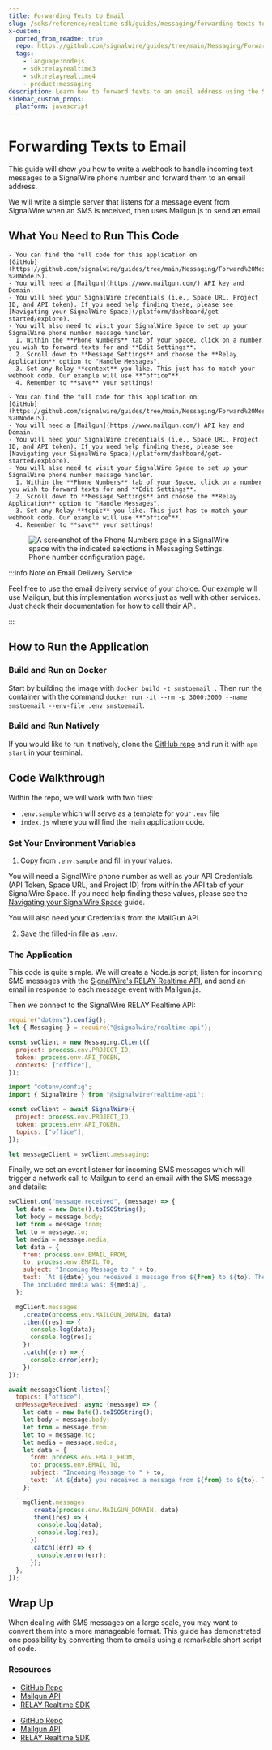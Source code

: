 ```yaml
---
title: Forwarding Texts to Email
slug: /sdks/reference/realtime-sdk/guides/messaging/forwarding-texts-to-email
x-custom:
  ported_from_readme: true
  repo: https://github.com/signalwire/guides/tree/main/Messaging/Forward%20Messages%20to%20Email%20-%20NodeJS
  tags:
    - language:nodejs
    - sdk:relayrealtime3
    - sdk:relayrealtime4
    - product:messaging
description: Learn how to forward texts to an email address using the SignalWire Realtime SDK.
sidebar_custom_props:
  platform: javascript
---
```


# Forwarding Texts to Email


<LangSwitchMessage />

This guide will show you how to write a webhook to handle incoming text messages to a SignalWire phone number and forward them to an email address.

We will write a simple server that listens for a message event from SignalWire when an SMS is received, then uses Mailgun.js to send an email.

## What You Need to Run This Code

<Language groupId="relay_version">
  <LangItem value="relayv3">

    - You can find the full code for this application on
    [GitHub](https://github.com/signalwire/guides/tree/main/Messaging/Forward%20Messages%20to%20Email%20-%20NodeJS).
    - You will need a [Mailgun](https://www.mailgun.com/) API key and Domain.
    - You will need your SignalWire credentials (i.e., Space URL, Project ID, and API token). If you need help finding these, please see [Navigating your SignalWire Space](/platform/dashboard/get-started/explore).
    - You will also need to visit your SignalWire Space to set up your SignalWire phone number message handler.
      1. Within the **Phone Numbers** tab of your Space, click on a number you wish to forward texts for and **Edit Settings**.
      2. Scroll down to **Message Settings** and choose the **Relay Application** option to "Handle Messages".
      3. Set any Relay **context** you like. This just has to match your webhook code. Our example will use **"office"**.
      4. Remember to **save** your settings!

  </LangItem>
  <LangItem value="relayv4">

    - You can find the full code for this application on
    [GitHub](https://github.com/signalwire/guides/tree/main/Messaging/Forward%20Messages%20to%20Email%20-%20NodeJS).
    - You will need a [Mailgun](https://www.mailgun.com/) API key and Domain.
    - You will need your SignalWire credentials (i.e., Space URL, Project ID, and API token). If you need help finding these, please see [Navigating your SignalWire Space](/platform/dashboard/get-started/explore).
    - You will also need to visit your SignalWire Space to set up your SignalWire phone number message handler.
      1. Within the **Phone Numbers** tab of your Space, click on a number you wish to forward texts for and **Edit Settings**.
      2. Scroll down to **Message Settings** and choose the **Relay Application** option to "Handle Messages".
      3. Set any Relay **topic** you like. This just has to match your webhook code. Our example will use **"office"**.
      4. Remember to **save** your settings!

  </LangItem>
</Language>

<figure>
  <img
    className="img-800"
    src={require("./074f995-numbers-handlers.webP").default}
    alt="A screenshot of the Phone Numbers page in a SignalWire space with the indicated selections in Messaging Settings."
  />
  <figcaption>Phone number configuration page.</figcaption>
</figure>

:::info Note on Email Delivery Service

Feel free to use the email delivery service of your choice. Our example will use Mailgun, but this implementation works just as well with other services. Just check their documentation for how to call their API.

:::

## How to Run the Application

### Build and Run on Docker

Start by building the image with `docker build -t smstoemail .` Then run the container with the command `docker run -it --rm -p 3000:3000 --name smstoemail --env-file .env smstoemail`.

### Build and Run Natively

If you would like to run it natively, clone the [GitHub repo](https://github.com/signalwire/guides/tree/main/Messaging/Forward%20Messages%20to%20Email%20-%20NodeJS) and run it with `npm start` in your terminal.

## Code Walkthrough

Within the repo, we will work with two files:

- `.env.sample` which will serve as a template for your `.env` file
- `index.js` where you will find the main application code.

### Set Your Environment Variables

1. Copy from `.env.sample` and fill in your values.

You will need a SignalWire phone number as well as your API Credentials (API Token, Space URL, and Project ID) from within the API tab of your SignalWire Space. If you need help finding these values, please see the [Navigating your SignalWire Space](/platform/dashboard/get-started/explore) guide.

You will also need your Credentials from the MailGun API.

2. Save the filled-in file as `.env`.

### The Application

This code is quite simple. We will create a Node.js script, listen for incoming SMS messages with the [SignalWire's RELAY Realtime API](/sdks/reference/realtime-sdk/relay-v4), and send an email in response to each message event with Mailgun.js.

Then we connect to the SignalWire RELAY Realtime API:

<Language groupId="relay_version">
  <LangItem value="relayv3">

```javascript
require("dotenv").config();
let { Messaging } = require("@signalwire/realtime-api");

const swClient = new Messaging.Client({
  project: process.env.PROJECT_ID,
  token: process.env.API_TOKEN,
  contexts: ["office"],
});
```

</LangItem>
  <LangItem value="relayv4">

```javascript
import "dotenv/config";
import { SignalWire } from "@signalwire/realtime-api";

const swClient = await SignalWire({
  project: process.env.PROJECT_ID,
  token: process.env.API_TOKEN,
  topics: ["office"],
});

let messageClient = swClient.messaging;
```

</LangItem>
</Language>

Finally, we set an event listener for incoming SMS messages which will trigger a network call to Mailgun to send an email with the SMS message and details:

<Language groupId="relay_version">
  <LangItem value="relayv3">

```javascript
swClient.on("message.received", (message) => {
  let date = new Date().toISOString();
  let body = message.body;
  let from = message.from;
  let to = message.to;
  let media = message.media;
  let data = {
    from: process.env.EMAIL_FROM,
    to: process.env.EMAIL_TO,
    subject: "Incoming Message to " + to,
    text: `At ${date} you received a message from ${from} to ${to}. The message body was: '${body}'. 
    The included media was: ${media}`,
  };

  mgClient.messages
    .create(process.env.MAILGUN_DOMAIN, data)
    .then((res) => {
      console.log(data);
      console.log(res);
    })
    .catch((err) => {
      console.error(err);
    });
});
```

</LangItem>
<LangItem value="relayv4">

```js
await messageClient.listen({
  topics: ["office"],
  onMessageReceived: async (message) => {
    let date = new Date().toISOString();
    let body = message.body;
    let from = message.from;
    let to = message.to;
    let media = message.media;
    let data = {
      from: process.env.EMAIL_FROM,
      to: process.env.EMAIL_TO,
      subject: "Incoming Message to " + to,
      text: `At ${date} you received a message from ${from} to ${to}. The message body was: '${body}'. The included media was: ${media}`,
    };

    mgClient.messages
      .create(process.env.MAILGUN_DOMAIN, data)
      .then((res) => {
        console.log(data);
        console.log(res);
      })
      .catch((err) => {
        console.error(err);
      });
  },
});
```

</LangItem>
</Language>

## Wrap Up

When dealing with SMS messages on a large scale, you may want to convert them into a more manageable format. This guide has demonstrated one possibility by converting them to emails using a remarkable short script of code.

### Resources

<Language groupId="relay_version">
  <LangItem value="relayv3">

- [GitHub Repo](https://github.com/signalwire/guides/tree/main/Messaging/Forward%20Messages%20to%20Email%20-%20NodeJS)
- [Mailgun API](https://www.mailgun.com/)
- [RELAY Realtime SDK](/sdks/reference/realtime-sdk/relay-v3)

</LangItem>
  <LangItem value="relayv4">

- [GitHub Repo](https://github.com/signalwire/guides/tree/main/Messaging/Forward%20Messages%20to%20Email%20-%20NodeJS%20Relay%20V4)
- [Mailgun API](https://www.mailgun.com/)
- [RELAY Realtime SDK](/sdks/reference/realtime-sdk/relay-v4)

</LangItem>
</Language>
